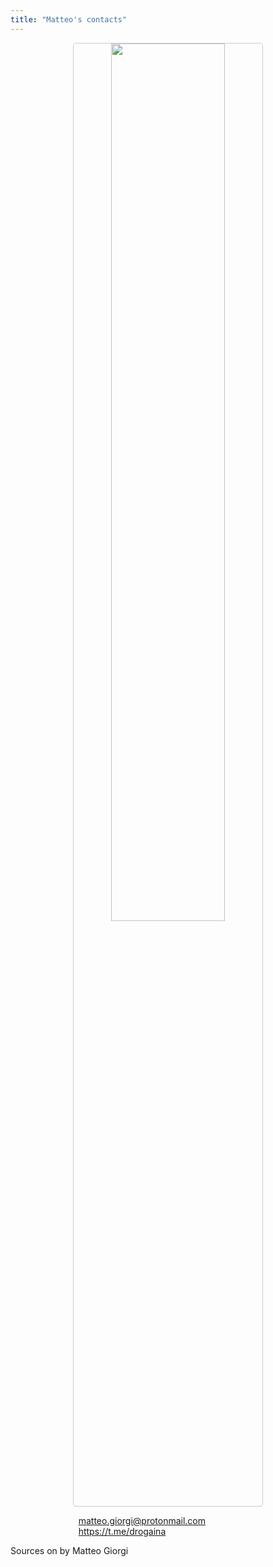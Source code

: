 ```yaml
---
title: "Matteo's contacts"
---
```









<p align="center">
  <img width="60%" style="border:1px solid #CCCCCC; border-radius: 5px; margin-top:0%" src="assets/mail.gif"/>
</p>

<div class="boxed"; style="margin-top:5px; margin-left:20%; margin-right:20%">
<i class="fas fa-envelope-open-text"></i>&nbsp&nbsp<a href="mailto:matteo.giorgi@protonmail.com">matteo.giorgi@protonmail.com</a></br>
<i class="far fa-paper-plane"></i>&nbsp&nbsp<a href="https://t.me/drogaina" rel="noopener noreferrer" target="_blank">https://t.me/drogaina</a>&nbsp&nbsp&nbsp&nbsp&nbsp&nbsp&nbsp
</div>

<div class="footer">
  <!--<p><img width=80 src="assets/super.gif"/></p>-->
  <p>Sources on <a href="https://github.com/MatteoGiorgi"><i class="fab fa-github"></i></a> by Matteo Giorgi <i class="fab fa-creative-commons-sa"></i></p>
</div>

